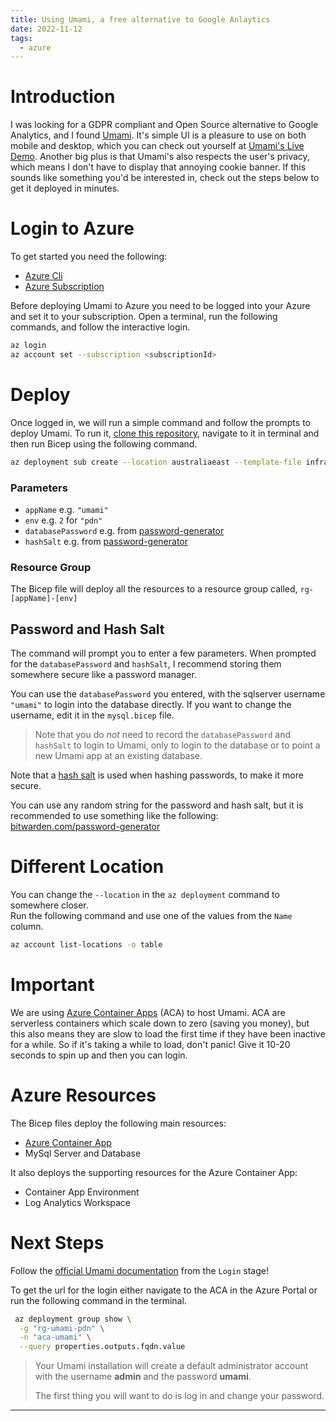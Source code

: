 ```yaml
---
title: Using Umami, a free alternative to Google Anlaytics
date: 2022-11-12
tags:
  - azure
---
```



# Introduction

I was looking for a GDPR compliant and Open Source alternative to Google Analytics, and I found [Umami](https://umami.is).
It's simple UI is a pleasure to use on both mobile and desktop, which you can check out yourself at [Umami's Live Demo](https://app.umami.is/share/8rmHaheU/umami.is). Another big plus is that Umami's also respects the user's privacy, which means I don't have to display that annoying cookie banner. If this sounds like something you'd be interested in, check out the steps below to get it deployed in minutes.

# Login to Azure

To get started you need the following:

- [Azure Cli](https://learn.microsoft.com/en-us/cli/azure/install-azure-cli)
- [Azure Subscription](https://azure.microsoft.com/en-au/free/)

Before deploying Umami to Azure you need to be logged into your Azure and set it to your subscription.
Open a terminal, run the following commands, and follow the interactive login.

```sh
az login
az account set --subscription <subscriptionId>
```

# Deploy

Once logged in, we will run a simple command and follow the prompts to deploy Umami.
To run it, [clone this repository](https://github.com/tombrereton/umami-azure), navigate to it in terminal and then run Bicep using the following command.

```sh
az deployment sub create --location australiaeast --template-file infra/main.bicep
```

### Parameters

- `appName` e.g. `"umami"`
- `env` e.g. `2` for `"pdn"`
- `databasePassword` e.g. from [password-generator](https://bitwarden.com/password-generator/)
- `hashSalt` e.g. from [password-generator](https://bitwarden.com/password-generator/)

### Resource Group
The Bicep file will deploy all the resources to a resource group called, `rg-[appName]-[env]`

## Password and Hash Salt

The command will prompt you to enter a few parameters.
When prompted for the `databasePassword` and `hashSalt`, I recommend
storing them somewhere secure like a password manager.

You can use the `databasePassword` you entered, with the sqlserver username `"umami"` to login
into the database directly. If you want to change the username, edit it in the
`mysql.bicep` file.

> Note that you do _not_ need to record the `databasePassword` and `hashSalt` to login to Umami, only to login to the database or to point a new Umami app at an existing database.

Note that a [hash salt](https://auth0.com/blog/adding-salt-to-hashing-a-better-way-to-store-passwords/) is used when hashing passwords, to make it more secure.

You can use any random string for the password and hash salt, but it is recommended to use something like the following: [bitwarden.com/password-generator](https://bitwarden.com/password-generator/)

# Different Location

You can change the `--location` in the `az deployment` command to somewhere closer.  
Run the following command and use one of the values from the `Name` column.

```sh
az account list-locations -o table
```

# Important

We are using [Azure Container Apps](https://learn.microsoft.com/en-us/azure/container-apps/overview) (ACA) to host Umami. ACA are serverless containers which scale down to zero (saving you money),
but this also means they are slow to load the first time if they have been inactive for a while. So if it's taking
a while to load, don't panic! Give it 10-20 seconds to spin up and then you can login.

# Azure Resources

The Bicep files deploy the following main resources:

- [Azure Container App](https://learn.microsoft.com/en-us/azure/container-apps/overview)
- MySql Server and Database

It also deploys the supporting resources for the Azure Container App:

- Container App Environment
- Log Analytics Workspace

# Next Steps

Follow the [official Umami documentation](https://umami.is/docs/login) from the `Login` stage!

To get the url for the login either navigate to the ACA in the Azure Portal or run the following
command in the terminal.

```sh
 az deployment group show \
  -g "rg-umami-pdn" \
  -n "aca-umami" \
  --query properties.outputs.fqdn.value
```

> Your Umami installation will create a default administrator account with the username **admin** and the password **umami**.
>
> The first thing you will want to do is log in and change your password.

---

<UtterancesComments />
